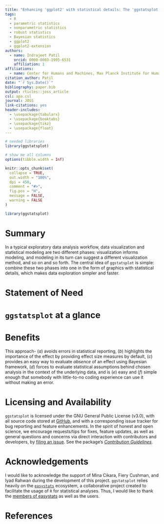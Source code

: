```yaml
---
title: "Enhancing 'ggplot2' with statistical details: The 'ggstatsplot' approach"
tags:
  - R
  - parametric statistics
  - nonparametric statistics
  - robust statistics
  - Bayesian statistics
  - ggplot2
  - ggplot2-extension
authors:
  - name: Indrajeet Patil
    orcid: 0000-0003-1995-6531
    affiliation: 1
affiliations:
  - name: Center for Humans and Machines, Max Planck Institute for Human Development, Berlin, Germany
citation_author: Patil
date: "`r Sys.Date()`"
bibliography: paper.bib
output: rticles::joss_article
csl: apa.csl
journal: JOSS
link-citations: yes
header-includes:
  - \usepackage{tabularx}
  - \usepackage{booktabs}
  - \usepackage{tikz}
  - \usepackage{float}
---
```


```r
# needed libraries
library(ggstatsplot)

# show me all columns
options(tibble.width = Inf)

knitr::opts_chunk$set(
  collapse = TRUE,
  out.width = "100%",
  dpi = 450,
  comment = "#>",
  fig.pos = "H",
  message = FALSE,
  warning = FALSE
)

library(ggstatsplot)
```

# Summary

In a typical exploratory data analysis workflow, data visualization and
statistical modeling are two different phases: visualization informs modeling,
and modeling in its turn can suggest a different visualization method, and so on
and so forth. The central idea of `ggstatsplot` is simple: combine these two
phases into one in the form of graphics with statistical details, which makes
data exploration simpler and faster.

# Statement of Need


# `ggstatsplot` at a glance

# Benefits

This approach- (*a*) avoids errors in statistical reporting, (*b*) highlights
the importance of the effect by providing effect size measures by default, (*c*)
provides an easy way to evaluate *absence* of an effect using Bayesian
framework, (*d*) forces to evaluate statistical assumptions behind chosen
analysis in the context of the underlying data, and is (*e*) easy and (*f*)
simple enough that somebody with little-to-no coding experience can use it
without making an error.

# Licensing and Availability

`ggstatsplot` is licensed under the GNU General Public License (v3.0), with
all source code stored at
[GitHub](https://github.com/IndrajeetPatil/ggstatsplot/), and with a
corresponding issue tracker for bug reporting and feature enhancements. In the
spirit of honest and open science, we encourage requests/tips for fixes, feature
updates, as well as general questions and concerns via direct interaction with
contributors and developers, by [filing an issue](https://github.com/IndrajeetPatil/ggstatsplot/issues). See the
package's [*Contribution Guidelines*](https://github.com/IndrajeetPatil/ggstatsplot/blob/master/.github/CODE_OF_CONDUCT.md).

# Acknowledgements

I would like to acknowledge the support of Mina Cikara, Fiery Cushman, and Iyad
Rahwan during the development of this project. `ggstatsplot` relies heavily
on the [`easystats`](https://github.com/easystats/easystats) ecosystem, a
collaborative project created to facilitate the usage of `R` for statistical
analyses. Thus, I would like to thank the [members of easystats](https://github.com/orgs/easystats/people) as well as the users.

\newpage

# References
